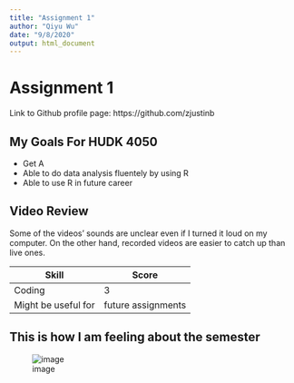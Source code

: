 ```yaml
---
title: "Assignment 1"
author: "Qiyu Wu"
date: "9/8/2020"
output: html_document
---
```


# Assignment 1

Link to Github profile page: https://github.com/zjustinb

## My Goals For HUDK 4050

* Get A
* Able to do data analysis fluentely by using R
* Able to use R in future career

## Video Review

Some of the videos' sounds are unclear even if I turned it loud on my computer. On the other hand, recorded videos are easier to catch up than live ones.

Skill  | Score
------------- | -------------
Coding  | 3
Might be useful for | future assignments

## This is how I am feeling about the semester

![image](/Users/zjustinb/Desktop/TC.Columbia/fall2020/HUDK4050/Qiyu Wu-Assign1/Qiyu-Assign1/what.jpg)





